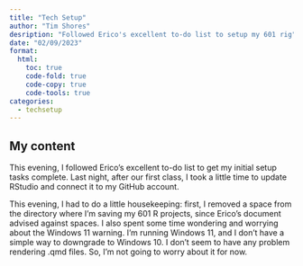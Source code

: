 ```yaml
---
title: "Tech Setup"
author: "Tim Shores"
desription: "Followed Erico's excellent to-do list to setup my 601 rig"
date: "02/09/2023"
format:
  html:
    toc: true
    code-fold: true
    code-copy: true
    code-tools: true
categories:
  - techsetup
---
```



## My content

This evening, I followed Erico's excellent to-do list to get my initial setup tasks complete. Last night, after our first class, I took a little time to update RStudio and connect it to my GitHub account. 

This evening, I had to do a little housekeeping: first, I removed a space from the directory where I'm saving my 601 R projects, since Erico's document advised against spaces. I also spent some time wondering and worrying about the Windows 11 warning. I'm running Windows 11, and I don't have a simple way to downgrade to Windows 10. I don't seem to have any problem rendering .qmd files. So, I'm not going to worry about it for now.